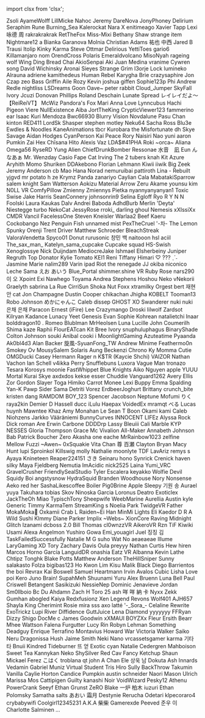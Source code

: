 ﻿import clsx from 'clsx';


<!-- Reminder that not only HTML chars have to be escaped, MDX chars also need to be (such as a space followed by an underscore). -->
<Patronelt k="0" ias="1" sp="0" >Zsoli</Patronelt> <Patronelt k="0" ias="0" sp="0" >AyameWolff</Patronelt> <Patronelt k="0" ias="1" sp="0" >LillMicke</Patronelt> <Patronelt k="0" ias="0" sp="0" >Nahoc</Patronelt> <Patronelt k="0" ias="1" sp="0" >Jeremy</Patronelt> 
<Patronelt k="0" ias="0" sp="0" >DareNova</Patronelt> <Patronelt k="0" ias="1" sp="0" >JonyPhoney</Patronelt> <Patronelt k="0" ias="1" sp="0" >Delirium</Patronelt> <Patronelt k="0" ias="0" sp="0" >Seraphim Rune</Patronelt> <Patronelt k="0" ias="1" sp="0" >Burning&#0095;Sea</Patronelt> 
<Patronelt k="0" ias="0" sp="0" >Kalerockat</Patronelt> <Patronelt k="0" ias="0" sp="0" >Nara X</Patronelt> <Patronelt k="0" ias="1" sp="0" >enitimeago</Patronelt> <Patronelt k="0" ias="1" sp="0" >Xavier Tapp</Patronelt> <Patronelt k="0" ias="0" sp="0" >Lexi</Patronelt> 
<Patronelt k="0" ias="1" sp="0" >咏德 周</Patronelt> <Patronelt k="0" ias="0" sp="0" >rakrakrakrak</Patronelt> <Patronelt k="0" ias="0" sp="0" >RetTheFox</Patronelt> <Patronelt k="0" ias="0" sp="0" >Miss&#0045;Mixi</Patronelt> <Patronelt k="0" ias="0" sp="0" >Bethany Shaw</Patronelt> 
<Patronelt k="0" ias="1" sp="0" >strange item</Patronelt> <Patronelt k="0" ias="0" sp="0" >Nightmare12</Patronelt> <Patronelt k="0" ias="0" sp="0" >a</Patronelt> <Patronelt k="0" ias="0" sp="0" >Bianka Garanova</Patronelt> <Patronelt k="0" ias="1" sp="0" >Molnia</Patronelt> 
<Patronelt k="0" ias="0" sp="0" >Christian Adams</Patronelt> <Patronelt k="0" ias="1" sp="0" >祐也 中西</Patronelt> <Patronelt k="0" ias="0" sp="0" >Jared B Trausi</Patronelt> <Patronelt k="0" ias="1" sp="0" >Itolip</Patronelt> <Patronelt k="0" ias="0" sp="0" >Kinky Karma</Patronelt> 
<Patronelt k="0" ias="1" sp="0" >Steve Ottmar</Patronelt> <Patronelt k="0" ias="0" sp="0" >Delirious</Patronelt> <Patronelt k="0" ias="0" sp="0" >YettiToes</Patronelt> <Patronelt k="0" ias="0" sp="0" >gario6</Patronelt> <Patronelt k="0" ias="1" sp="0" >Killamanjaro</Patronelt> 
<Patronelt k="0" ias="0" sp="0" >nom</Patronelt> <Patronelt k="0" ias="0" sp="0" >OrendCross</Patronelt> <Patronelt k="0" ias="0" sp="0" >Polaris</Patronelt> <Patronelt k="0" ias="0" sp="0" >Emeraldvolcano</Patronelt> <Patronelt k="0" ias="1" sp="0" >MisoNyah</Patronelt> 
<Patronelt k="0" ias="1" sp="0" >rageing wolf</Patronelt> <Patronelt k="0" ias="0" sp="0" >Wing Ding</Patronelt> <Patronelt k="0" ias="0" sp="0" >Bread Chai</Patronelt> <Patronelt k="0" ias="1" sp="0" >AkioSenpai</Patronelt> <Patronelt k="0" ias="0" sp="0" >Aki</Patronelt> 
<Patronelt k="0" ias="0" sp="0" >Juan Medina</Patronelt> <Patronelt k="0" ias="1" sp="0" >vranime</Patronelt> <Patronelt k="0" ias="0" sp="0" >Cywren</Patronelt> <Patronelt k="0" ias="1" sp="0" >song</Patronelt> <Patronelt k="0" ias="1" sp="0" >David Wichinsky</Patronelt> 
<Patronelt k="0" ias="1" sp="0" >Aronai Sieyes</Patronelt> <Patronelt k="0" ias="1" sp="0" >Strange Grim</Patronelt> <Patronelt k="0" ias="1" sp="0" >I3orje</Patronelt> <Patronelt k="0" ias="0" sp="0" >Lock</Patronelt> <Patronelt k="0" ias="0" sp="0" >lumineko</Patronelt> 
<Patronelt k="0" ias="0" sp="0" >Alrauna</Patronelt> <Patronelt k="0" ias="0" sp="0" >adriene</Patronelt> <Patronelt k="0" ias="0" sp="0" >kamithedeus</Patronelt> <Patronelt k="0" ias="0" sp="0" >Human Rebel</Patronelt> <Patronelt k="0" ias="1" sp="0" >Karygha</Patronelt> 
<Patronelt k="0" ias="0" sp="0" >Brie</Patronelt> <Patronelt k="0" ias="0" sp="0" >crazysaphire</Patronelt> <Patronelt k="0" ias="1" sp="0" >Jon Czap</Patronelt> <Patronelt k="0" ias="0" sp="0" >zeo</Patronelt> <Patronelt k="0" ias="0" sp="0" >Bass</Patronelt> 
<Patronelt k="0" ias="1" sp="0" >Griffin</Patronelt> <Patronelt k="0" ias="1" sp="0" >Aile Rozy</Patronelt> <Patronelt k="0" ias="0" sp="0" >Kevin</Patronelt> <Patronelt k="0" ias="1" sp="0" >joshua giffen</Patronelt> <Patronelt k="0" ias="0" sp="0" >Sophie123p</Patronelt> 
<Patronelt k="0" ias="1" sp="0" >Phi</Patronelt> <Patronelt k="0" ias="1" sp="0" >Andrew Redle</Patronelt> <Patronelt k="0" ias="0" sp="0" >nightliss</Patronelt> <Patronelt k="0" ias="0" sp="0" >LSDreams</Patronelt> <Patronelt k="0" ias="1" sp="0" >Goon</Patronelt> 
<Patronelt k="0" ias="1" sp="0" >Oave&#0126;</Patronelt> <Patronelt k="0" ias="0" sp="0" >peter rabbit</Patronelt> <Patronelt k="0" ias="0" sp="0" >Cloud&#0095;Jumper</Patronelt> <Patronelt k="0" ias="1" sp="0" >SkyFall</Patronelt> <Patronelt k="0" ias="0" sp="0" >Ivory</Patronelt> 
<Patronelt k="0" ias="0" sp="0" >Jcuzi</Patronelt> <Patronelt k="0" ias="0" sp="0" >Donovan Phillips</Patronelt> <Patronelt k="0" ias="0" sp="0" >Roland Deschain</Patronelt> <Patronelt k="0" ias="0" sp="0" >Lunate Spread</Patronelt> <Patronelt k="0" ias="1" sp="0" >レイレイだよ～ 【ReiReiVT】</Patronelt> 
<Patronelt k="0" ias="0" sp="0" >McWiz</Patronelt> <Patronelt k="0" ias="1" sp="0" >Pandora&#0039;s Fox</Patronelt> <Patronelt k="0" ias="0" sp="0" >Mari</Patronelt> <Patronelt k="0" ias="1" sp="0" >Anna Love</Patronelt> <Patronelt k="0" ias="0" sp="0" >Lynncubus</Patronelt> 
<Patronelt k="0" ias="1" sp="0" >Hachi Pigeon</Patronelt> <Patronelt k="0" ias="1" sp="0" >Viere</Patronelt> <Patronelt k="0" ias="1" sp="0" >NullExistence</Patronelt> <Patronelt k="0" ias="0" sp="0" >Aiba</Patronelt> <Patronelt k="0" ias="1" sp="0" >JortTheKing</Patronelt> 
<Patronelt k="0" ias="1" sp="0" >CrypticViewer123</Patronelt> <Patronelt k="0" ias="1" sp="0" >fammerino</Patronelt> <Patronelt k="0" ias="1" sp="0" >ear</Patronelt> <Patronelt k="0" ias="0" sp="0" >Isaac Kuri Mendoza</Patronelt> <Patronelt k="0" ias="0" sp="0" >Bwc66930</Patronelt> 
<Patronelt k="0" ias="0" sp="0" >Blurry Vision</Patronelt> <Patronelt k="0" ias="0" sp="0" >Novdalune</Patronelt> <Patronelt k="0" ias="1" sp="0" >Pasu Chan</Patronelt> <Patronelt k="0" ias="0" sp="0" >kinton</Patronelt> <Patronelt k="0" ias="0" sp="0" >RED411</Patronelt> 
<Patronelt k="0" ias="1" sp="0" >LordSk</Patronelt> <Patronelt k="0" ias="1" sp="0" >Shasper</Patronelt> <Patronelt k="0" ias="1" sp="0" >stephen motley</Patronelt> <Patronelt k="0" ias="1" sp="0" >Neku64</Patronelt> <Patronelt k="0" ias="0" sp="0" >Sacha Ross</Patronelt> 
<Patronelt k="0" ias="1" sp="0" >Blu3e</Patronelt> <Patronelt k="0" ias="0" sp="0" >Ewdles &#0038; Noodles</Patronelt> <Patronelt k="0" ias="1" sp="0" >KaneAnimations</Patronelt> <Patronelt k="0" ias="1" sp="0" >tbcr</Patronelt> <Patronelt k="0" ias="1" sp="0" >Kurobara the Misfortunate</Patronelt> 
<Patronelt k="0" ias="1" sp="0" >dh</Patronelt> <Patronelt k="0" ias="0" sp="0" >Skye Savage</Patronelt> <Patronelt k="0" ias="0" sp="0" >Aidan Hodges</Patronelt> <Patronelt k="0" ias="1" sp="0" >CyanPerson</Patronelt> <Patronelt k="0" ias="0" sp="0" >Kai Peace</Patronelt> 
<Patronelt k="0" ias="0" sp="0" >Rory</Patronelt> <Patronelt k="0" ias="0" sp="0" >Naisiri Nao</Patronelt> <Patronelt k="0" ias="0" sp="0" >yuni</Patronelt> <Patronelt k="0" ias="0" sp="0" >aaron</Patronelt> <Patronelt k="0" ias="1" sp="0" >Pumkin</Patronelt> 
<Patronelt k="0" ias="0" sp="0" >Zai Hex</Patronelt> <Patronelt k="0" ias="1" sp="0" >Chīsana Hito</Patronelt> <Patronelt k="0" ias="1" sp="0" >Alexis Vaz</Patronelt> <Patronelt k="0" ias="0" sp="0" >LDA&#0036;&#0035;41PHA</Patronelt> <Patronelt k="0" ias="0" sp="0" >Roki</Patronelt> 
<Patronelt k="0" ias="1" sp="0" >&#0126;orca&#0126;</Patronelt> <Patronelt k="0" ias="0" sp="0" >Aliana</Patronelt> <Patronelt k="0" ias="0" sp="0" >Omega56</Patronelt> <Patronelt k="0" ias="1" sp="0" >RyseRD</Patronelt> <Patronelt k="0" ias="0" sp="0" >Yung Alien</Patronelt> 
<Patronelt k="0" ias="0" sp="0" >ChiefDrunkBomber</Patronelt> <Patronelt k="0" ias="1" sp="0" >Ressonae</Patronelt> <Patronelt k="0" ias="1" sp="0" >水音　凪</Patronelt> <Patronelt k="0" ias="1" sp="0" >Eun</Patronelt> <Patronelt k="0" ias="0" sp="0" >んなあぁ</Patronelt> 
<Patronelt k="0" ias="1" sp="0" >Mr&#0046; Wenzday</Patronelt> <Patronelt k="0" ias="0" sp="0" >Casio</Patronelt> <Patronelt k="0" ias="1" sp="0" >Fape</Patronelt> <Patronelt k="0" ias="1" sp="0" >Cat Irving</Patronelt> <Patronelt k="0" ias="0" sp="0" >The 2 tubers</Patronelt> 
<Patronelt k="0" ias="1" sp="0" >knah</Patronelt> <Patronelt k="0" ias="1" sp="0" >Kit Azure</Patronelt> <Patronelt k="0" ias="1" sp="0" >Aryhith</Patronelt> <Patronelt k="0" ias="0" sp="0" >Momo Shuriken</Patronelt> <Patronelt k="0" ias="0" sp="0" >DDAkebono</Patronelt> 
<Patronelt k="0" ias="1" sp="0" >Florian Lehmann</Patronelt> <Patronelt k="0" ias="1" sp="0" >Kiwii iiwik</Patronelt> <Patronelt k="0" ias="0" sp="0" >Big Zeek</Patronelt> <Patronelt k="0" ias="1" sp="0" >Jeremy Anderson</Patronelt> <Patronelt k="0" ias="0" sp="0" >cb</Patronelt> 
<Patronelt k="0" ias="1" sp="0" >Mao</Patronelt> <Patronelt k="0" ias="0" sp="0" >Hana</Patronelt> <Patronelt k="0" ias="1" sp="0" >Norad</Patronelt> <Patronelt k="0" ias="1" sp="0" >nemuruibai</Patronelt> <Patronelt k="0" ias="0" sp="0" >pattiroth</Patronelt> 
<Patronelt k="0" ias="0" sp="0" >Lina &#0045; Rebuilt</Patronelt> <Patronelt k="0" ias="0" sp="0" >yjgvd</Patronelt> <Patronelt k="0" ias="0" sp="0" >mr potato</Patronelt> <Patronelt k="0" ias="1" sp="0" >h ze</Patronelt> <Patronelt k="0" ias="0" sp="0" >Krymz Panda</Patronelt> 
<Patronelt k="0" ias="0" sp="0" >zanariyo</Patronelt> <Patronelt k="0" ias="1" sp="0" >Caylian Cala</Patronelt> <Patronelt k="0" ias="0" sp="0" >MabatakiSparrow</Patronelt> <Patronelt k="0" ias="0" sp="0" >salem knight</Patronelt> <Patronelt k="0" ias="1" sp="0" >Sam Watterson</Patronelt> 
<Patronelt k="0" ias="1" sp="0" >Aokizu</Patronelt> <Patronelt k="0" ias="0" sp="0" >Material Arrow</Patronelt> <Patronelt k="0" ias="1" sp="0" >Zeru Akame</Patronelt> <Patronelt k="0" ias="1" sp="0" >younsu kim</Patronelt> <Patronelt k="0" ias="0" sp="0" >N0LL VR</Patronelt> 
<Patronelt k="0" ias="0" sp="0" >ComfyPillow</Patronelt> <Patronelt k="0" ias="1" sp="0" >Zmienny Zmiennys</Patronelt> <Patronelt k="0" ias="1" sp="0" >Pietka</Patronelt> <Patronelt k="0" ias="0" sp="0" >nyannyanyanyan1</Patronelt> <Patronelt k="0" ias="0" sp="0" >Toxic Swise</Patronelt> 
<Patronelt k="0" ias="0" sp="0" >Jake Harris</Patronelt> <Patronelt k="0" ias="0" sp="0" >SeanConnery</Patronelt> <Patronelt k="0" ias="1" sp="0" >johnsonrin9</Patronelt> <Patronelt k="0" ias="0" sp="0" >Selina Egloff</Patronelt> <Patronelt k="0" ias="1" sp="0" >Ryo</Patronelt> 
<Patronelt k="0" ias="0" sp="0" >R Y N N</Patronelt> <Patronelt k="0" ias="1" sp="0" >Foolski</Patronelt> <Patronelt k="0" ias="0" sp="0" >Laura Kaukas</Patronelt> <Patronelt k="0" ias="0" sp="0" >Dalv Andrei</Patronelt> <Patronelt k="0" ias="0" sp="0" >Baboda</Patronelt> 
<Patronelt k="0" ias="1" sp="0" >AdhdBurb</Patronelt> <Patronelt k="0" ias="0" sp="0" >Merlin &#0039;Deyta&#0039; Niestegge</Patronelt> <Patronelt k="0" ias="0" sp="0" >turbo</Patronelt> <Patronelt k="0" ias="1" sp="0" >NekoCat</Patronelt> <Patronelt k="0" ias="0" sp="0" >JessyRose</Patronelt> 
<Patronelt k="0" ias="1" sp="0" >rroki&#0095;</Patronelt> <Patronelt k="0" ias="0" sp="0" >darling ghoul</Patronelt> <Patronelt k="0" ias="0" sp="0" >Nemesis</Patronelt> <Patronelt k="0" ias="0" sp="0" >xXIssiXx</Patronelt> <Patronelt k="0" ias="0" sp="0" >CMDR Vancil</Patronelt> 
<Patronelt k="0" ias="0" sp="0" >FacelessOne</Patronelt> <Patronelt k="0" ias="1" sp="0" >Steven Kneisler</Patronelt> <Patronelt k="0" ias="0" sp="0" >Warlaa2</Patronelt> <Patronelt k="0" ias="0" sp="0" >Beef Kaeru</Patronelt> <Patronelt k="0" ias="1" sp="0" >Cockobango</Patronelt> 
<Patronelt k="0" ias="0" sp="0" >Nez</Patronelt> <Patronelt k="0" ias="0" sp="0" >Penguin Fish</Patronelt> <Patronelt k="0" ias="1" sp="0" >unnamed</Patronelt> <Patronelt k="0" ias="1" sp="0" >mist</Patronelt> <Patronelt k="0" ias="0" sp="0" >PexTheCruel</Patronelt> 
<Patronelt k="0" ias="0" sp="0" >&#0039;&#0045;차&#0045;</Patronelt> <Patronelt k="0" ias="0" sp="0" >The Lemon</Patronelt> <Patronelt k="0" ias="1" sp="0" >Spunky</Patronelt> <Patronelt k="0" ias="0" sp="0" >Orenji</Patronelt> <Patronelt k="0" ias="0" sp="0" >Trent Driver</Patronelt> 
<Patronelt k="0" ias="1" sp="0" >Matthew Schroeder</Patronelt> <Patronelt k="0" ias="0" sp="0" >BleachStreak</Patronelt> <Patronelt k="0" ias="0" sp="0" >ValoraVendetta</Patronelt> <Patronelt k="0" ias="0" sp="0" >Spyco01</Patronelt> <Patronelt k="0" ias="0" sp="0" >Donut</Patronelt> 
<Patronelt k="0" ias="0" sp="0" >rurusonic</Patronelt> <Patronelt k="0" ias="1" sp="0" >창민 백</Patronelt> <Patronelt k="0" ias="0" sp="0" >naitooon</Patronelt> <Patronelt k="0" ias="0" sp="0" >hsl</Patronelt> <Patronelt k="0" ias="0" sp="0" >aciil</Patronelt> 
<Patronelt k="0" ias="1" sp="0" >The&#0095;sax&#0095;man&#0095;</Patronelt> <Patronelt k="0" ias="0" sp="0" >Katelyn&#0095;sama&#0095;cupcake Cupcake squad</Patronelt> <Patronelt k="0" ias="0" sp="0" >HS&#0045;Swish</Patronelt> <Patronelt k="0" ias="0" sp="0" >Xenoglossye</Patronelt> <Patronelt k="0" ias="0" sp="0" >Nick Duijndam</Patronelt> 
<Patronelt k="0" ias="0" sp="0" >MediocreJake</Patronelt> <Patronelt k="0" ias="1" sp="0" >Ishmael Elsherbeiny</Patronelt> <Patronelt k="0" ias="0" sp="0" >Juniper Regruth</Patronelt> <Patronelt k="0" ias="0" sp="0" >Top Donator</Patronelt> <Patronelt k="0" ias="0" sp="0" >Kylie</Patronelt> 
<Patronelt k="0" ias="1" sp="0" >Tomato</Patronelt> <Patronelt k="0" ias="1" sp="0" >KEI1</Patronelt> <Patronelt k="0" ias="0" sp="0" >Reni</Patronelt> <Patronelt k="0" ias="0" sp="0" >Tiffany</Patronelt> <Patronelt k="0" ias="1" sp="0" >Himari</Patronelt> 
<Patronelt k="0" ias="0" sp="0" >♡ &#0063;&#0063;&#0063; ˎˊ˗</Patronelt> <Patronelt k="0" ias="0" sp="0" >Jasmine Marie</Patronelt> <Patronelt k="0" ias="1" sp="0" >nalim289</Patronelt> <Patronelt k="0" ias="1" sp="0" >Varin</Patronelt> <Patronelt k="0" ias="0" sp="0" >ipad</Patronelt> 
<Patronelt k="0" ias="1" sp="0" >Riot the renegade</Patronelt> <Patronelt k="0" ias="1" sp="0" >JJ</Patronelt> <Patronelt k="0" ias="0" sp="0" >okiba niconico</Patronelt> <Patronelt k="0" ias="1" sp="0" >Leche Sama</Patronelt> <Patronelt k="0" ias="1" sp="0" >えお あいう</Patronelt> 
<Patronelt k="0" ias="0" sp="0" >Blue&#0095;Portal</Patronelt> <Patronelt k="0" ias="0" sp="0" >shimmer&#0046;shine</Patronelt> <Patronelt k="0" ias="0" sp="0" >VR Ruby Rose</Patronelt> <Patronelt k="0" ias="0" sp="0" >nars290</Patronelt> <Patronelt k="0" ias="0" sp="0" >이 오</Patronelt> 
<Patronelt k="0" ias="1" sp="0" >Xpoint</Patronelt> <Patronelt k="0" ias="0" sp="0" >Exi Nawhego</Patronelt> <Patronelt k="0" ias="0" sp="0" >Toyama</Patronelt> <Patronelt k="0" ias="0" sp="0" >Andrea Stephens</Patronelt> <Patronelt k="0" ias="0" sp="0" >Hoshou Neko</Patronelt> 
<Patronelt k="0" ias="0" sp="0" >vNekorii</Patronelt> <Patronelt k="0" ias="1" sp="0" >Graelyth</Patronelt> <Patronelt k="0" ias="0" sp="0" >sabrina La Rue</Patronelt> <Patronelt k="0" ias="0" sp="0" >CirriSun</Patronelt> <Patronelt k="0" ias="0" sp="0" >Shoka Nut</Patronelt> 
<Patronelt k="0" ias="0" sp="0" >Foxx</Patronelt> <Patronelt k="0" ias="0" sp="0" >xtramilky</Patronelt> <Patronelt k="0" ias="0" sp="0" >Orgest</Patronelt> <Patronelt k="0" ias="0" sp="0" >bert</Patronelt> <Patronelt k="0" ias="0" sp="0" >재현 안</Patronelt> 
<Patronelt k="0" ias="1" sp="0" >cat</Patronelt> <Patronelt k="0" ias="1" sp="0" >Jon Champagne</Patronelt> <Patronelt k="0" ias="1" sp="0" >Dustin Cooper</Patronelt> <Patronelt k="0" ias="0" sp="0" >chikachan</Patronelt> <Patronelt k="0" ias="0" sp="0" >Jhigha</Patronelt> 
<Patronelt k="0" ias="1" sp="0" >KOBELT</Patronelt> <Patronelt k="0" ias="0" sp="0" >Tooman13</Patronelt> <Patronelt k="0" ias="1" sp="0" >Robo Johnson</Patronelt> <Patronelt k="0" ias="0" sp="0" >めかにゃんこ</Patronelt> <Patronelt k="0" ias="1" sp="0" >Caleb</Patronelt> 
<Patronelt k="0" ias="0" sp="0" >dissep</Patronelt> <Patronelt k="0" ias="0" sp="0" >GHOST XO</Patronelt> <Patronelt k="0" ias="1" sp="0" >Swanderer</Patronelt> <Patronelt k="0" ias="0" sp="0" >nuki nuki</Patronelt> <Patronelt k="0" ias="1" sp="0" >은채 은채</Patronelt> 
<Patronelt k="0" ias="0" sp="0" >Paracon</Patronelt> <Patronelt k="0" ias="0" sp="0" >Ernest &#0040;iFire&#0041; Lee</Patronelt> <Patronelt k="0" ias="1" sp="0" >Crazymango</Patronelt> <Patronelt k="0" ias="0" sp="0" >Droski</Patronelt> <Patronelt k="0" ias="1" sp="0" >lilwolf</Patronelt> 
<Patronelt k="0" ias="0" sp="0" >Zardsot</Patronelt> <Patronelt k="0" ias="0" sp="0" >Kilryan</Patronelt> <Patronelt k="0" ias="0" sp="0" >Kadance Lunacy</Patronelt> <Patronelt k="0" ias="0" sp="0" >Yeet</Patronelt> <Patronelt k="0" ias="0" sp="0" >Genesis Evan</Patronelt> 
<Patronelt k="0" ias="0" sp="0" >Sophie</Patronelt> <Patronelt k="0" ias="1" sp="0" >Kohrean</Patronelt> <Patronelt k="0" ias="0" sp="0" >natalietchi</Patronelt> <Patronelt k="0" ias="0" sp="0" >Inaar</Patronelt> <Patronelt k="0" ias="1" sp="0" >bolddragon10 &#0046;</Patronelt> 
<Patronelt k="0" ias="0" sp="0" >Romeo</Patronelt> <Patronelt k="0" ias="1" sp="0" >Blublman</Patronelt> <Patronelt k="0" ias="0" sp="0" >MrHeolsen</Patronelt> <Patronelt k="0" ias="1" sp="0" >Luna Lucille</Patronelt> <Patronelt k="0" ias="0" sp="0" >John Coumerilh</Patronelt> 
<Patronelt k="0" ias="0" sp="0" >Shima kaze</Patronelt> <Patronelt k="0" ias="1" sp="0" >Raphii</Patronelt> <Patronelt k="0" ias="0" sp="0" >FlourEATcan</Patronelt> <Patronelt k="0" ias="1" sp="0" >Kit</Patronelt> <Patronelt k="0" ias="0" sp="0" >Bree</Patronelt> 
<Patronelt k="0" ias="1" sp="0" >Ivory</Patronelt> <Patronelt k="0" ias="1" sp="0" >snuphuluphagus</Patronelt> <Patronelt k="0" ias="0" sp="0" >BinaryShade</Patronelt> <Patronelt k="0" ias="1" sp="0" >Colton Johnson</Patronelt> <Patronelt k="0" ias="0" sp="0" >souki</Patronelt> 
<Patronelt k="0" ias="0" sp="0" >Anibal</Patronelt> <Patronelt k="0" ias="0" sp="0" >cooki i</Patronelt> <Patronelt k="0" ias="0" sp="0" >MoonlightGaming</Patronelt> <Patronelt k="0" ias="0" sp="0" >Azuteatime</Patronelt> <Patronelt k="0" ias="1" sp="0" >Pyaanda</Patronelt> 
<Patronelt k="0" ias="0" sp="0" >Ak0bl4d3</Patronelt> <Patronelt k="0" ias="0" sp="0" >Alan Backer</Patronelt> <Patronelt k="0" ias="0" sp="0" >旋風&#0045;SyuanFong&#0095;TW</Patronelt> <Patronelt k="0" ias="0" sp="0" >Andrew</Patronelt> <Patronelt k="0" ias="0" sp="0" >Minime</Patronelt> 
<Patronelt k="0" ias="0" sp="0" >Feathermo0n</Patronelt> <Patronelt k="0" ias="0" sp="0" >Smokey Ov</Patronelt> <Patronelt k="0" ias="0" sp="0" >MousySalem</Patronelt> <Patronelt k="0" ias="1" sp="0" >Solaris Aung</Patronelt> <Patronelt k="0" ias="0" sp="0" >Beckenzi</Patronelt> 
<Patronelt k="0" ias="1" sp="0" >Chrono Ky</Patronelt> <Patronelt k="0" ias="1" sp="0" >Momma Cutie</Patronelt> <Patronelt k="0" ias="1" sp="0" >OMGDucki</Patronelt> <Patronelt k="0" ias="0" sp="0" >Casey Hermann</Patronelt> <Patronelt k="0" ias="0" sp="0" >Rager</Patronelt> 
<Patronelt k="0" ias="0" sp="0" >n</Patronelt> <Patronelt k="0" ias="0" sp="0" >K&#0036;TR &#0040;Kaycie Shchi&#0041;</Patronelt> <Patronelt k="0" ias="1" sp="0" >VAIZOR</Patronelt> <Patronelt k="0" ias="0" sp="0" >Nathan Vachon</Patronelt> <Patronelt k="0" ias="1" sp="0" >Ian Schell</Patronelt> 
<Patronelt k="0" ias="1" sp="0" >v4ikka</Patronelt> <Patronelt k="0" ias="0" sp="0" >Perry</Patronelt> <Patronelt k="0" ias="0" sp="0" >Snufflebuns</Patronelt> <Patronelt k="0" ias="1" sp="0" >Luxora</Patronelt> <Patronelt k="0" ias="0" sp="0" >Vague Man</Patronelt> 
<Patronelt k="0" ias="1" sp="0" >tronazo</Patronelt> <Patronelt k="0" ias="1" sp="0" >Tesara</Patronelt> <Patronelt k="0" ias="0" sp="0" >Korosys</Patronelt> <Patronelt k="0" ias="0" sp="0" >moonie</Patronelt> <Patronelt k="0" ias="0" sp="0" >FastWhippet</Patronelt> 
<Patronelt k="0" ias="0" sp="0" >Blue Knights</Patronelt> <Patronelt k="0" ias="1" sp="0" >Aiko Nguyen</Patronelt> <Patronelt k="0" ias="0" sp="0" >apple</Patronelt> <Patronelt k="0" ias="0" sp="0" >YUUU</Patronelt> <Patronelt k="0" ias="0" sp="0" >Mortal</Patronelt> 
<Patronelt k="0" ias="1" sp="0" >Kurai</Patronelt> <Patronelt k="0" ias="1" sp="0" >Skye</Patronelt> <Patronelt k="0" ias="0" sp="0" >axdxdos</Patronelt> <Patronelt k="0" ias="1" sp="0" >kekse esser</Patronelt> <Patronelt k="0" ias="0" sp="0" >Chuddie</Patronelt> 
<Patronelt k="0" ias="0" sp="0" >Vanguard1262</Patronelt> <Patronelt k="0" ias="0" sp="0" >Avery Ellis</Patronelt> <Patronelt k="0" ias="1" sp="0" >Zor</Patronelt> <Patronelt k="0" ias="1" sp="0" >Gordon Slayer</Patronelt> <Patronelt k="0" ias="0" sp="0" >Toga Himiko</Patronelt> 
<Patronelt k="0" ias="0" sp="0" >Carrot Monee</Patronelt> <Patronelt k="0" ias="1" sp="0" >Lexi</Patronelt> <Patronelt k="0" ias="0" sp="0" >Buppy</Patronelt> <Patronelt k="0" ias="0" sp="0" >Emma Spalding</Patronelt> <Patronelt k="0" ias="1" sp="0" >Yan&#0045;K</Patronelt> 
<Patronelt k="0" ias="0" sp="0" >Pawp</Patronelt> <Patronelt k="0" ias="1" sp="0" >Sider Sama</Patronelt> <Patronelt k="0" ias="1" sp="0" >Detriti Vorez</Patronelt> <Patronelt k="0" ias="0" sp="0" >ErdbeerJoghurt</Patronelt> <Patronelt k="0" ias="0" sp="0" >Brittany</Patronelt> 
<Patronelt k="0" ias="1" sp="0" >crunch&#0095;bite</Patronelt> <Patronelt k="0" ias="1" sp="0" >kristen dang</Patronelt> <Patronelt k="0" ias="0" sp="0" >RAMDOM BOY&#0095;123</Patronelt> <Patronelt k="0" ias="0" sp="0" >Spencer Jacobson</Patronelt> <Patronelt k="0" ias="1" sp="0" >Neptune Mofumi</Patronelt> 
<Patronelt k="0" ias="1" sp="0" >りく</Patronelt> <Patronelt k="0" ias="1" sp="0" >raya2kin</Patronelt> <Patronelt k="0" ias="1" sp="0" >Demier D Hassell</Patronelt> <Patronelt k="0" ias="0" sp="0" >ducc</Patronelt> <Patronelt k="0" ias="1" sp="0" >iLulu</Patronelt> 
<Patronelt k="0" ias="1" sp="0" >Haepax</Patronelt> <Patronelt k="0" ias="0" sp="0" >VoidedEx</Patronelt> <Patronelt k="0" ias="0" sp="0" >mramqt</Patronelt> <Patronelt k="0" ias="1" sp="0" >べる</Patronelt> <Patronelt k="0" ias="1" sp="0" >Lucas huynh</Patronelt> 
<Patronelt k="0" ias="1" sp="0" >Mawntee</Patronelt> <Patronelt k="0" ias="1" sp="0" >Khaz</Patronelt> <Patronelt k="0" ias="0" sp="0" >Amy Monahan</Patronelt> <Patronelt k="0" ias="0" sp="0" >Le Sean T Boon</Patronelt> <Patronelt k="0" ias="0" sp="0" >Okami kami</Patronelt> 
<Patronelt k="0" ias="0" sp="0" >Caleb</Patronelt> <Patronelt k="0" ias="0" sp="0" >Niohzens</Patronelt> <Patronelt k="0" ias="1" sp="0" >Jarkko Vääräniemi</Patronelt> <Patronelt k="0" ias="1" sp="0" >BunnyCurves</Patronelt> <Patronelt k="0" ias="1" sp="0" >INNOCENT LIFEz</Patronelt> 
<Patronelt k="0" ias="0" sp="0" >Alyssa Rock</Patronelt> <Patronelt k="0" ias="0" sp="0" >Dick roman</Patronelt> <Patronelt k="0" ias="0" sp="0" >Are</Patronelt> <Patronelt k="0" ias="1" sp="0" >Erwin Carbone</Patronelt> <Patronelt k="0" ias="1" sp="0" >DDDDrp</Patronelt> 
<Patronelt k="0" ias="1" sp="0" >Lassy</Patronelt> <Patronelt k="0" ias="0" sp="0" >Bleuiii</Patronelt> <Patronelt k="0" ias="1" sp="0" >Cali</Patronelt> <Patronelt k="0" ias="1" sp="0" >Marble</Patronelt> <Patronelt k="0" ias="0" sp="0" >KYP</Patronelt> 
<Patronelt k="0" ias="1" sp="0" >NESSES</Patronelt> <Patronelt k="0" ias="1" sp="0" >Gloria Thompson</Patronelt> <Patronelt k="0" ias="1" sp="0" >Grace Mc</Patronelt> <Patronelt k="0" ias="1" sp="0" >Vivalion</Patronelt> <Patronelt k="0" ias="0" sp="0" >All&#0045;Maker</Patronelt> 
<Patronelt k="0" ias="1" sp="0" >Annabeth Johnson</Patronelt> <Patronelt k="0" ias="1" sp="0" >Bab</Patronelt> <Patronelt k="0" ias="1" sp="0" >Patrick Boucher</Patronelt> <Patronelt k="0" ias="1" sp="0" >Zero Akasha</Patronelt> <Patronelt k="0" ias="0" sp="0" >one eache</Patronelt> 
<Patronelt k="0" ias="0" sp="0" >MrRainbow1023</Patronelt> <Patronelt k="0" ias="0" sp="0" >zelfine</Patronelt> <Patronelt k="0" ias="0" sp="0" >Mellow</Patronelt> <Patronelt k="0" ias="0" sp="0" >Fuzzi</Patronelt> <Patronelt k="0" ias="1" sp="0" >&#0126;Awen&#0126;</Patronelt> 
<Patronelt k="0" ias="1" sp="0" >0xSquakie</Patronelt> <Patronelt k="0" ias="1" sp="0" >Vita Chan</Patronelt> <Patronelt k="0" ias="1" sp="0" >尊 百瀬</Patronelt> <Patronelt k="0" ias="1" sp="0" >Clayton Bryan</Patronelt> <Patronelt k="0" ias="1" sp="0" >Macy Hunt</Patronelt> 
<Patronelt k="0" ias="0" sp="0" >lupi</Patronelt> <Patronelt k="0" ias="1" sp="0" >Sproinkol</Patronelt> <Patronelt k="0" ias="1" sp="0" >Killswig</Patronelt> <Patronelt k="0" ias="1" sp="0" >molly</Patronelt> <Patronelt k="0" ias="0" sp="0" >Nathalie</Patronelt> 
<Patronelt k="0" ias="1" sp="0" >moonlyte</Patronelt> <Patronelt k="0" ias="1" sp="0" >TDF</Patronelt> <Patronelt k="0" ias="0" sp="0" >LavAriz</Patronelt> <Patronelt k="0" ias="1" sp="0" >remys s</Patronelt> <Patronelt k="0" ias="0" sp="0" >Ayaya</Patronelt> 
<Patronelt k="0" ias="1" sp="0" >Knineteen</Patronelt> <Patronelt k="0" ias="1" sp="0" >Reaper224151</Patronelt> <Patronelt k="0" ias="1" sp="0" >さき</Patronelt> <Patronelt k="0" ias="0" sp="0" >Seinaru hono</Patronelt> <Patronelt k="0" ias="1" sp="0" >Synrick Crenick</Patronelt> 
<Patronelt k="0" ias="1" sp="0" >haven silky</Patronelt> <Patronelt k="0" ias="0" sp="0" >Maya Fjeldberg</Patronelt> <Patronelt k="0" ias="1" sp="0" >Nemutia</Patronelt> <Patronelt k="0" ias="0" sp="0" >ImAcidic</Patronelt> <Patronelt k="0" ias="1" sp="0" >nick2525</Patronelt> 
<Patronelt k="0" ias="0" sp="0" >Laina</Patronelt> <Patronelt k="0" ias="1" sp="0" >Yumi&#0095;VRC</Patronelt> <Patronelt k="0" ias="0" sp="0" >GravelCrusher</Patronelt> <Patronelt k="0" ias="0" sp="0" >FriendlySealStudio</Patronelt> <Patronelt k="0" ias="1" sp="0" >Tyler Escalera</Patronelt> 
<Patronelt k="0" ias="1" sp="0" >keyakko</Patronelt> <Patronelt k="0" ias="1" sp="0" >Wolfie Devil</Patronelt> <Patronelt k="0" ias="0" sp="0" >Squidy Boi</Patronelt> <Patronelt k="0" ias="1" sp="0" >angstysnow</Patronelt> <Patronelt k="0" ias="1" sp="0" >HydraSquid</Patronelt> 
<Patronelt k="0" ias="1" sp="0" >Branden Woodhouse</Patronelt> <Patronelt k="0" ias="1" sp="0" >Nory Nonsense</Patronelt> <Patronelt k="0" ias="0" sp="0" >Aeko</Patronelt> <Patronelt k="0" ias="1" sp="0" >red her</Patronelt> <Patronelt k="0" ias="1" sp="0" >SashaLikescoffee</Patronelt> 
<Patronelt k="0" ias="0" sp="0" >Boiler</Patronelt> <Patronelt k="0" ias="1" sp="0" >Pig0Brine</Patronelt> <Patronelt k="0" ias="1" sp="0" >Apple</Patronelt> <Patronelt k="0" ias="0" sp="0" >Sleepy</Patronelt> <Patronelt k="0" ias="1" sp="0" >기원 송</Patronelt> 
<Patronelt k="0" ias="0" sp="0" >Aurael</Patronelt> <Patronelt k="0" ias="1" sp="0" >yuya Takuhara</Patronelt> <Patronelt k="0" ias="1" sp="0" >tobias Skov</Patronelt> <Patronelt k="0" ias="0" sp="0" >Ninoska Garcia</Patronelt> <Patronelt k="0" ias="1" sp="0" >Loronus Deatro</Patronelt> 
<Patronelt k="0" ias="0" sp="0" >Exoticlex</Patronelt> <Patronelt k="0" ias="1" sp="0" >JackTheOh</Patronelt> <Patronelt k="0" ias="0" sp="0" >Miao</Patronelt> <Patronelt k="0" ias="0" sp="0" >TypischTony</Patronelt> <Patronelt k="0" ias="1" sp="0" >Sheepwife</Patronelt> 
<Patronelt k="0" ias="0" sp="0" >WeebMarine</Patronelt> <Patronelt k="0" ias="1" sp="0" >Aurellia</Patronelt> <Patronelt k="0" ias="0" sp="0" >Austin</Patronelt> <Patronelt k="0" ias="0" sp="0" >kyle</Patronelt> <Patronelt k="0" ias="1" sp="0" >Generic Timmy</Patronelt> 
<Patronelt k="0" ias="0" sp="0" >KarmaTem</Patronelt> <Patronelt k="0" ias="1" sp="0" >StreamKing s</Patronelt> <Patronelt k="0" ias="0" sp="0" >Noelia Park</Patronelt> <Patronelt k="0" ias="0" sp="0" >TwidgeVR</Patronelt> <Patronelt k="0" ias="1" sp="0" >Father</Patronelt> 
<Patronelt k="0" ias="0" sp="0" >MokaMoka🩷</Patronelt> <Patronelt k="0" ias="1" sp="0" >Oxkamii</Patronelt> <Patronelt k="0" ias="0" sp="0" >Crab L</Patronelt> <Patronelt k="0" ias="0" sp="0" >Raiden&#0126;Ei</Patronelt> <Patronelt k="0" ias="1" sp="0" >Han MinMi</Patronelt> 
<Patronelt k="0" ias="0" sp="0" >Lights</Patronelt> <Patronelt k="0" ias="0" sp="0" >Eli</Patronelt> <Patronelt k="0" ias="1" sp="0" >Kaedor</Patronelt> <Patronelt k="0" ias="1" sp="0" >D R</Patronelt> <Patronelt k="0" ias="1" sp="0" >A Wild Sushi</Patronelt> 
<Patronelt k="0" ias="1" sp="0" >Klmmy</Patronelt> <Patronelt k="0" ias="1" sp="0" >Diane Parker</Patronelt> <Patronelt k="0" ias="0" sp="0" >Implix</Patronelt> <Patronelt k="0" ias="0" sp="0" >&#0126;Webs&#0126;</Patronelt> <Patronelt k="0" ias="1" sp="0" >XionCore</Patronelt> 
<Patronelt k="0" ias="1" sp="0" >Raving Midnight</Patronelt> <Patronelt k="0" ias="0" sp="0" >Glitch Izanami</Patronelt> <Patronelt k="0" ias="0" sp="0" >dcboss 2&#0046;0</Patronelt> <Patronelt k="0" ias="0" sp="0" >Bill Thomas</Patronelt> <Patronelt k="0" ias="0" sp="0" >cl0wnzzVR</Patronelt> 
<Patronelt k="0" ias="0" sp="0" >AikeroVR</Patronelt> <Patronelt k="0" ias="0" sp="0" >Rzn TiF</Patronelt> <Patronelt k="0" ias="1" sp="0" >Kiwiki Usami</Patronelt> <Patronelt k="0" ias="0" sp="0" >Alexa Angelmon</Patronelt> <Patronelt k="0" ias="0" sp="0" >Yushiro Gowa</Patronelt> 
<Patronelt k="0" ias="0" sp="0" >Emi&#0095;youagirl</Patronelt> <Patronelt k="0" ias="0" sp="0" >Juel</Patronelt> <Patronelt k="0" ias="1" sp="0" >징징 김</Patronelt> <Patronelt k="0" ias="0" sp="0" >TaskFailedSuccessfully</Patronelt> <Patronelt k="0" ias="0" sp="0" >Natalie</Patronelt> 
<Patronelt k="0" ias="0" sp="0" >M G</Patronelt> <Patronelt k="0" ias="1" sp="0" >suho</Patronelt> <Patronelt k="0" ias="0" sp="0" >Wat No</Patronelt> <Patronelt k="0" ias="1" sp="0" >aeaeaeae</Patronelt> <Patronelt k="0" ias="1" sp="0" >Illume</Patronelt> 
<Patronelt k="0" ias="0" sp="0" >LaryGaming XD</Patronelt> <Patronelt k="0" ias="0" sp="0" >Tory</Patronelt> <Patronelt k="0" ias="0" sp="0" >Zachary Davis</Patronelt> <Patronelt k="0" ias="0" sp="0" >Oula</Patronelt> <Patronelt k="0" ias="1" sp="0" >preyyy</Patronelt> 
<Patronelt k="0" ias="1" sp="0" >Nathan</Patronelt> <Patronelt k="0" ias="0" sp="0" >Curtis Hew</Patronelt> <Patronelt k="0" ias="1" sp="0" >hiren</Patronelt> <Patronelt k="0" ias="1" sp="0" >Marcos Horno García</Patronelt> <Patronelt k="0" ias="0" sp="0" >LanguidDR</Patronelt> 
<Patronelt k="0" ias="0" sp="0" >onashia</Patronelt> <Patronelt k="0" ias="0" sp="0" >Eatz VR</Patronelt> <Patronelt k="0" ias="0" sp="0" >Albanna</Patronelt> <Patronelt k="0" ias="0" sp="0" >Kevin Lathe</Patronelt> <Patronelt k="0" ias="0" sp="0" >Chtipz Tonghk</Patronelt> 
<Patronelt k="0" ias="0" sp="0" >Blake Potts</Patronelt> <Patronelt k="0" ias="1" sp="0" >Matthew Anderson</Patronelt> <Patronelt k="0" ias="0" sp="0" >TheHillSniper</Patronelt> <Patronelt k="0" ias="1" sp="0" >Sunny</Patronelt> <Patronelt k="0" ias="0" sp="0" >salakasto</Patronelt> 
<Patronelt k="0" ias="0" sp="0" >Folza</Patronelt> <Patronelt k="0" ias="0" sp="0" >bigibas123</Patronelt> <Patronelt k="0" ias="1" sp="0" >Ho Kwon Lim</Patronelt> <Patronelt k="0" ias="1" sp="0" >Kisu</Patronelt> <Patronelt k="0" ias="0" sp="0" >Malik Black</Patronelt> 
<Patronelt k="0" ias="1" sp="0" >Diego Barrientos</Patronelt> <Patronelt k="0" ias="1" sp="0" >the boi</Patronelt> <Patronelt k="0" ias="1" sp="0" >Revrax</Patronelt> <Patronelt k="0" ias="1" sp="0" >Kai Boswell</Patronelt> <Patronelt k="0" ias="1" sp="0" >Samuel Heartmann</Patronelt> 
<Patronelt k="0" ias="1" sp="0" >Irvin Avalos</Patronelt> <Patronelt k="0" ias="1" sp="0" >Cubic</Patronelt> <Patronelt k="0" ias="1" sp="0" >Lisha Love</Patronelt> <Patronelt k="0" ias="1" sp="0" >poi Kero</Patronelt> <Patronelt k="0" ias="1" sp="0" >Juno Brain&#0033;</Patronelt> 
<Patronelt k="0" ias="1" sp="0" >SupahMeh</Patronelt> <Patronelt k="0" ias="1" sp="0" >Shuunami</Patronelt> <Patronelt k="0" ias="1" sp="0" >Yuru</Patronelt> <Patronelt k="0" ias="1" sp="0" >Alex Bruenn</Patronelt> <Patronelt k="0" ias="1" sp="0" >Luna Bell</Patronelt> 
<Patronelt k="0" ias="1" sp="0" >Paul Criswell</Patronelt> <Patronelt k="0" ias="1" sp="0" >Betangent</Patronelt> <Patronelt k="0" ias="1" sp="0" >Sasikizuki</Patronelt> <Patronelt k="0" ias="1" sp="0" >NessieNep</Patronelt> <Patronelt k="0" ias="1" sp="0" >Dominic</Patronelt> 
<Patronelt k="0" ias="1" sp="0" >Jenavieve Jordan</Patronelt> <Patronelt k="0" ias="1" sp="0" >Sm0llboio</Patronelt> <Patronelt k="0" ias="1" sp="0" >Bc Du</Patronelt> <Patronelt k="0" ias="1" sp="0" >Ahdamn</Patronelt> <Patronelt k="0" ias="1" sp="0" >Zach H</Patronelt> 
<Patronelt k="0" ias="1" sp="0" >Toro 25</Patronelt> <Patronelt k="0" ias="1" sp="0" >ash</Patronelt> <Patronelt k="0" ias="1" sp="0" >咩 咩</Patronelt> <Patronelt k="0" ias="1" sp="0" >納 卡</Patronelt> <Patronelt k="0" ias="1" sp="0" >Nyxx</Patronelt> 
<Patronelt k="0" ias="1" sp="0" >Zekk</Patronelt> <Patronelt k="0" ias="1" sp="0" >Gumhan</Patronelt> <Patronelt k="0" ias="1" sp="0" >abogled</Patronelt> <Patronelt k="0" ias="1" sp="0" >Kaiya</Patronelt> <Patronelt k="0" ias="1" sp="0" >Redxfusionz</Patronelt> 
<Patronelt k="0" ias="1" sp="0" >Xen Legend</Patronelt> <Patronelt k="0" ias="1" sp="0" >Revons</Patronelt> <Patronelt k="0" ias="1" sp="0" >Wolf401</Patronelt> <Patronelt k="0" ias="1" sp="0" >AJH657</Patronelt> <Patronelt k="0" ias="1" sp="0" >Shayla King</Patronelt> 
<Patronelt k="0" ias="1" sp="0" >Cherimint</Patronelt> <Patronelt k="0" ias="1" sp="0" >Rosie</Patronelt> <Patronelt k="0" ias="1" sp="0" >mira</Patronelt> <Patronelt k="0" ias="1" sp="0" >sss</Patronelt> <Patronelt k="0" ias="1" sp="0" >axo latté</Patronelt> 
<Patronelt k="0" ias="1" sp="0" >&#0039;&#0045;&#0095;Sora&#0095;&#0045;</Patronelt> <Patronelt k="0" ias="1" sp="0" >Celaline</Patronelt> <Patronelt k="0" ias="1" sp="0" >Rewrite</Patronelt> <Patronelt k="0" ias="1" sp="0" >ExoTrickz</Patronelt> <Patronelt k="0" ias="1" sp="0" >Lupi</Patronelt> 
<Patronelt k="0" ias="1" sp="0" >River Diffidence</Patronelt> <Patronelt k="0" ias="1" sp="0" >GuttJuice</Patronelt> <Patronelt k="0" ias="1" sp="0" >Lena Diamond</Patronelt> <Patronelt k="0" ias="1" sp="0" >yyyyyyy</Patronelt> <Patronelt k="0" ias="1" sp="0" >FFRyan</Patronelt> 
<Patronelt k="0" ias="1" sp="0" >Dizzy</Patronelt> <Patronelt k="0" ias="1" sp="0" >Shigo</Patronelt> <Patronelt k="0" ias="0" sp="0" >DocMe</Patronelt> <Patronelt k="0" ias="0" sp="0" >c</Patronelt> <Patronelt k="0" ias="0" sp="0" >James Goodwin</Patronelt> 
<Patronelt k="0" ias="0" sp="0" >xXMAUI BOYZXx</Patronelt> <Patronelt k="0" ias="0" sp="0" >Fleur</Patronelt> <Patronelt k="0" ias="0" sp="0" >Ersith</Patronelt> <Patronelt k="0" ias="0" sp="0" >Bearr</Patronelt> <Patronelt k="0" ias="0" sp="0" >Mhee Wattson</Patronelt> 
<Patronelt k="0" ias="0" sp="0" >Falena Furgutter</Patronelt> <Patronelt k="0" ias="0" sp="0" >Lucy Rin</Patronelt> <Patronelt k="0" ias="0" sp="0" >Robyn Lehman</Patronelt> <Patronelt k="0" ias="0" sp="0" >Something</Patronelt> <Patronelt k="0" ias="0" sp="0" >Deadguy</Patronelt> 
<Patronelt k="0" ias="0" sp="0" >Enrique Terrafino</Patronelt> <Patronelt k="0" ias="0" sp="0" >Montavius Howard</Patronelt> <Patronelt k="0" ias="0" sp="0" >War</Patronelt> <Patronelt k="0" ias="0" sp="0" >Victoria Walker</Patronelt> <Patronelt k="0" ias="0" sp="0" >Saiko Neru</Patronelt> 
<Patronelt k="0" ias="0" sp="0" >Dragonissa</Patronelt> <Patronelt k="0" ias="0" sp="0" >Hush</Patronelt> <Patronelt k="0" ias="0" sp="0" >Jaime Smith</Patronelt> <Patronelt k="0" ias="0" sp="0" >Neki Nano</Patronelt> <Patronelt k="0" ias="0" sp="0" >vrcassetsgamer</Patronelt> 
<Patronelt k="0" ias="0" sp="0" >karma</Patronelt> <Patronelt k="0" ias="0" sp="0" >기타 타</Patronelt> <Patronelt k="0" ias="0" sp="0" >Bnuii</Patronelt> <Patronelt k="0" ias="0" sp="0" >Kindred Tideburner</Patronelt> <Patronelt k="0" ias="0" sp="0" >뜨 얻</Patronelt> 
<Patronelt k="0" ias="0" sp="0" >Exotic</Patronelt> <Patronelt k="0" ias="0" sp="0" >cyan</Patronelt> <Patronelt k="0" ias="0" sp="0" >Natalie Cedergren</Patronelt> <Patronelt k="0" ias="0" sp="0" >Mahboison</Patronelt> <Patronelt k="0" ias="0" sp="0" >Sweet Tea</Patronelt> 
<Patronelt k="0" ias="0" sp="0" >Kannykan</Patronelt> <Patronelt k="0" ias="0" sp="0" >Neko</Patronelt> <Patronelt k="0" ias="0" sp="0" >ShySilver Red</Patronelt> <Patronelt k="0" ias="0" sp="0" >Cav</Patronelt> <Patronelt k="0" ias="0" sp="0" >Fancy Ketchup</Patronelt> 
<Patronelt k="0" ias="0" sp="0" >Shaun</Patronelt> <Patronelt k="0" ias="0" sp="0" >Mickael Ferez</Patronelt> <Patronelt k="0" ias="0" sp="0" >こはく</Patronelt> <Patronelt k="0" ias="0" sp="0" >troblana</Patronelt> <Patronelt k="0" ias="0" sp="0" >qt</Patronelt> 
<Patronelt k="0" ias="0" sp="0" >john A Chan</Patronelt> <Patronelt k="0" ias="0" sp="0" >Ele</Patronelt> <Patronelt k="0" ias="0" sp="0" >상욱 남</Patronelt> <Patronelt k="0" ias="0" sp="0" >Dokuta</Patronelt> <Patronelt k="0" ias="0" sp="0" >Ash Innards</Patronelt> 
<Patronelt k="0" ias="0" sp="0" >Vedamin</Patronelt> <Patronelt k="0" ias="0" sp="0" >Gabriel Muniz</Patronelt> <Patronelt k="0" ias="0" sp="0" >Virtual Student</Patronelt> <Patronelt k="0" ias="0" sp="0" >Tris</Patronelt> <Patronelt k="0" ias="0" sp="0" >Hiro</Patronelt> 
<Patronelt k="0" ias="0" sp="0" >Sully</Patronelt> <Patronelt k="0" ias="0" sp="0" >BackThrow</Patronelt> <Patronelt k="0" ias="0" sp="0" >Takumin</Patronelt> <Patronelt k="0" ias="0" sp="0" >Vanilla</Patronelt> <Patronelt k="0" ias="0" sp="0" >Caylie Horton</Patronelt> 
<Patronelt k="0" ias="0" sp="0" >Candice</Patronelt> <Patronelt k="0" ias="0" sp="0" >Pumpkin</Patronelt> <Patronelt k="0" ias="0" sp="0" >austin schneider</Patronelt> <Patronelt k="0" ias="0" sp="0" >Naori</Patronelt> <Patronelt k="0" ias="0" sp="0" >Mason Ulrich</Patronelt> 
<Patronelt k="0" ias="0" sp="0" >Marissa</Patronelt> <Patronelt k="0" ias="0" sp="0" >Mos</Patronelt> <Patronelt k="0" ias="0" sp="0" >Cattipigen</Patronelt> <Patronelt k="0" ias="0" sp="0" >Guilty</Patronelt> <Patronelt k="0" ias="0" sp="0" >kanashi Noir</Patronelt> 
<Patronelt k="0" ias="0" sp="0" >VoidWizard</Patronelt> <Patronelt k="0" ias="0" sp="0" >Pesky12</Patronelt> <Patronelt k="0" ias="0" sp="0" >Athenu</Patronelt> <Patronelt k="0" ias="0" sp="0" >PowerCrank</Patronelt> <Patronelt k="0" ias="0" sp="0" >Seeyf</Patronelt> 
<Patronelt k="0" ias="0" sp="0" >Ethan Grunst</Patronelt> <Patronelt k="0" ias="0" sp="0" >ZeRO</Patronelt> <Patronelt k="0" ias="0" sp="0" >Blake</Patronelt> <Patronelt k="0" ias="0" sp="0" >一炉 柏木</Patronelt> <Patronelt k="0" ias="0" sp="0" >iuzuri</Patronelt> 
<Patronelt k="0" ias="0" sp="0" >Ethan Polomsky</Patronelt> <Patronelt k="0" ias="0" sp="0" >Samatha salts</Patronelt> <Patronelt k="0" ias="0" sp="0" >あおい 霜月</Patronelt> <Patronelt k="0" ias="0" sp="0" >Destynie Rerucha</Patronelt> <Patronelt k="0" ias="0" sp="0" >Odetari</Patronelt> 
<Patronelt k="0" ias="0" sp="0" >klpecoraro4</Patronelt> <Patronelt k="0" ias="0" sp="0" >crybabywifi</Patronelt> <Patronelt k="0" ias="0" sp="0" >Coolgirl12345231</Patronelt> <Patronelt k="0" ias="0" sp="0" >A&#0046;K&#0046;A 柴柴</Patronelt> <Patronelt k="0" ias="0" sp="0" >Gamerexde</Patronelt> 
<Patronelt k="0" ias="0" sp="0" >Peeved</Patronelt> <Patronelt k="0" ias="0" sp="0" >준우 이</Patronelt> <Patronelt k="0" ias="0" sp="0" >Charlotte Salminen</Patronelt> <Patronelt k="1" ias="0" sp="0" ><em>...</em></Patronelt> 